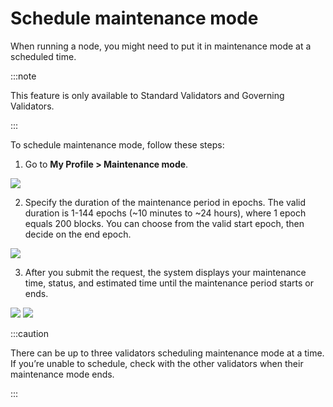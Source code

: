 
# Schedule maintenance mode
When running a node, you might need to put it in maintenance mode at a scheduled time.

:::note

This feature is only available to Standard Validators and Governing Validators.

:::

To schedule maintenance mode, follow these steps:
1. Go to **My Profile > Maintenance mode**.

<img src={maintenanceStepOne} width={280} />

2. Specify the duration of the maintenance period in epochs. The valid duration is 1-144 epochs (~10 minutes to ~24 hours), where 1 epoch equals 200 blocks. You can choose from the valid start epoch, then decide on the end epoch.

<img src={maintenanceStepTwo} width={416} />

3. After you submit the request, the system displays your maintenance time, status, and estimated time until the maintenance period starts or ends.

<img src={upcomingMaintenance} width={280} />
<img src={ongoingMaintenance} width={280} />

:::caution

There can be up to three validators scheduling maintenance mode at a time. If you’re unable to schedule, check with the other validators when their maintenance mode ends.

:::
